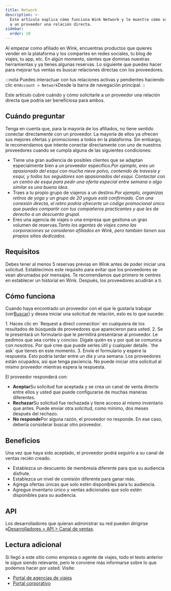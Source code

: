 ```yaml
---
title: Network
description: >-
  Este artículo explica cómo funciona Wink Network y le muestra cómo solicitarle
  a un proveedor una relación directa.
sidebar:
  order: 10
---
```


Al empezar como afiliado en Wink, encuentras productos que quieres vender en la plataforma y los compartes en redes sociales, tu blog de viajes, tu app, etc.
En algún momento, sientes que dominas nuestras herramientas y ya tienes algunas reservas.
Lo siguiente que puedes hacer para mejorar tus ventas es buscar relaciones directas con los proveedores.

:::nota
Puedes interactuar con tus relaciones activas y pendientes haciendo clic en`Account > Network`Desde la barra de navegación principal.
::

Este artículo cubre cuándo y cómo solicitarle a un proveedor una relación directa que podría ser beneficiosa para ambos.

## Cuándo preguntar

Tenga en cuenta que, para la mayoría de los afiliados, no tiene sentido conectar directamente con un proveedor. La mayoría de ellos ya ofrecen sus mejores ofertas y promociones a todos en la plataforma.
Sin embargo, le recomendamos que intente conectar directamente con uno de nuestros proveedores cuando se cumpla alguna de las siguientes condiciones:

* Tiene una gran audiencia de posibles clientes que se adaptan especialmente bien a un proveedor específico.*Por ejemplo, eres un apasionado del esquí con mucha nieve polvo, contenido de travesía y esquí, y todos tus seguidores son apasionados del esquí. Contactar con un centro de esquí para pedir una oferta especial entre semana o algo similar es una buena idea.*
* Traes a tu propio grupo de viajeros a un destino.*Por ejemplo, organizas retiros de yoga y un grupo de 20 yoguis está confirmado. Con una conexión directa, el retiro podría ofrecerte un código promocional único que puedes compartir con tus compañeros practicantes y que les da derecho a un descuento grupal.*
* Eres una agencia de viajes o una empresa que gestiona un gran volumen de reservas.*Tanto los agentes de viajes como las corporaciones se consideran afiliados en Wink, pero también tienen sus propios sitios dedicados.*

## Requisitos

Debes tener al menos 5 reservas previas en Wink antes de poder iniciar una solicitud.
Establecimos este requisito para evitar que los proveedores se vean abrumados por mensajes. Te recomendamos que primero te centres en establecer un historial en Wink. Después, los proveedores acudirán a ti.

## Cómo funciona

Cuando haya encontrado un proveedor con el que le gustaría trabajar (ver[Buscar](/studio/search/)) y desea iniciar una solicitud de relación, esto es lo que sucede:

<Steps>
  1. Haces clic en `Request a direct connection` en cualquiera de los resultados de búsqueda de proveedores que aparecieron para usted.
  2. Se le presentará un formulario que le permitirá presentarse al proveedor. Le pedimos que sea cortés y conciso. Dígale quién es y por qué se comunica con nosotros. Por qué cree que puede serles útil y cualquier detalle. `the ask` que tienes en este momento.
  3. Envíe el formulario y espere la respuesta. Esto podría tardar entre un día y una semana. Los proveedores están ocupados, así que tenga paciencia. No puede iniciar otra solicitud al mismo proveedor mientras espera la respuesta.
</Steps>


El proveedor responderá con:

* **Aceptar**Su solicitud fue aceptada y se crea un canal de venta directo entre ellos y usted que puede configurarse de muchas maneras diferentes.
* **Rechazar**Su solicitud fue rechazada y tiene acceso al mismo inventario que antes. Puede enviar otra solicitud, como mínimo, dos meses después del rechazo.
* **No responde**Por alguna razón, el proveedor no responde. En ese caso, debería considerar buscar otro proveedor.

## Beneficios

Una vez que haya sido aceptado, el proveedor podrá seguirlo a su canal de ventas recién creado.

* Establezca un descuento de membresía diferente para que su audiencia disfrute.
* Establezca un nivel de comisión diferente para ganar más.
* Agrega ofertas únicas que solo estén disponibles para tu audiencia.
* Agregue inventario único y ventas adicionales que solo estén disponibles para su audiencia.

## API

Los desarrolladores que quieran administrar su red pueden dirigirse a[Desarrolladores > API > Canal de ventas](/developers/apis/#sales-channel-api).

## Lectura adicional

Si llegó a este sitio como empresa o agente de viajes, todo el texto anterior le sigue siendo relevante, pero le conviene más informarse sobre lo que podemos hacer por usted. Visite:

* [Portal de agencias de viajes](/travel-agent/what-is-agent/)
* [Portal corporativo](/corporate/what-is-group/)

